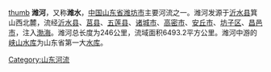 {{unreferenced|time=2009-07-10T09:11:33+00:00}}
[[file:20211107_潍河_2.jpg|thumb]]
'''潍河'''，又称'''潍水'''，[[中国|中国]][[山东省|山东省]][[潍坊市|潍坊市]]主要河流之一。潍河发源于[[沂水县|沂水县]]箕山西北麓，流经[[沂水县|沂水县]]、[[莒县|莒县]]、[[五莲县|五莲县]]、[[诸城市|诸城市]]、[[高密市|高密市]]、[[安丘市|安丘市]]、[[坊子区|坊子区]]、[[昌邑市|昌邑市]]，注入[[渤海|渤海]]。潍河总长度为246公里，流域面积6493.2平方公里。潍河中游的[[峡山水库|峡山水库]]为山东省第一大[[水库|水库]]。

{{山东沿海诸河}}

[[Category:山东河流|Category:山东河流]]